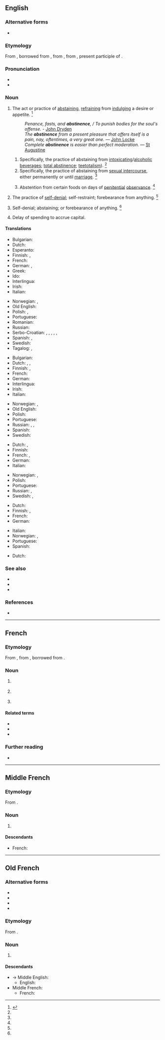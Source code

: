 ==English==
{{wikipedia}}

===Alternative forms===
* {{l|en|abstinency}}

===Etymology===
From {{inh|en|enm}}, borrowed from {{bor|en|fro|abstinence}}, from {{der|en|la|abstinentia}}, from {{m|la|abstinēns}}, present participle of {{m|la|abstineō||I withhold}}.

===Pronunciation===
* {{IPA|/ˈæb.stɪ.nəns/|lang=en}}
* {{audio|En-us-abstinence.ogg|Audio (US)|lang=en}}

===Noun===
{{en-noun|~}}

# The act or practice of [[abstaining]], [[refrain]]ing from [[indulge|indulging]] a desire or appetite. {{defdate|First attested around 1150 to 1350.}}<ref name=SOED>{{R:SOED5|page=10}}</ref>
#: ''Penance, fasts, and '''abstinence''', / To punish bodies for the soul's offense.'' - [[w:John Dryden|John Dryden]]
#: ''The '''abstinence''' from a present pleasure that offers itself is a pain, nay, oftentimes, a very great one.'' — [[w:John Locke|John Locke]]
#: ''Complete '''abstinence''' is easier than perfect moderation.'' — [[w:Augustine of Hippo|St Augustine]]
## Specifically, the practice of abstaining from [[intoxicating]]/[[alcoholic]] [[beverage]]s; [[total abstinence]]; [[teetotalism]]). {{defdate|First attested around 1150 to 1350.}}<ref name=SOED/>
## Specifically, the practice of abstaining from [[sexual intercourse]], either permanently or until [[marriage]]. {{defdate|First attested around 1150 to 1350.}}<ref name=SOED/>
## {{lb|en|ecclesiastical}} Abstention from certain foods on days of [[penitential]] [[observance]]. {{defdate|First attested around 1150 to 1350.}}<ref name=SOED/>
# The practice of [[self-denial]]; self-restraint; forebearance from anything. {{defdate|First attested around 1350 to 1470.}}<ref name=SOED/>
# {{lb|en|obsolete}} Self-denial; abstaining; or forebearance of anything. {{defdate|First attested around 1150 to 1350.}}<ref name=SOED/>
# {{lb|en|business}} Delay of spending to accrue capital.

====Translations====
{{trans-top|the act or practice of abstaining}}
* Bulgarian: {{t|bg|възържание}}
* Dutch: {{t+|nl|onthouding|f}}
* Esperanto: {{t|eo|abstinado}}
* Finnish: {{t|fi|pidättyminen}}, {{t+|fi|pidättyvyys}}
* French: {{t+|fr|abstinence|f}}
* German: {{t+|de|Enthaltsamkeit|f}}, {{t+|de|Abstinenz|f}}
* Greek: {{t+|el|εγκράτεια||f}}
* Ido: {{t+|io|abstinenco}}
* Interlingua: {{t|ia|abstinentia}}
* Irish: {{t|ga|abstanaid|f}}
* Italian: {{t+|it|astinenza|f}}
{{trans-mid}}
* Norwegian: {{t|no|avhold|n}}, {{t+|no|avholdenhet|m}}
* Old English: {{t|ang|sȳfernes|f}}
* Polish: {{t+|pl|abstynencja|f}}, {{t+|pl|wstrzemięźliwość|f}}
* Portuguese: {{t+|pt|abstinência|f}}
* Romanian: {{t+|ro|abstinență|f}}
* Russian: {{t+|ru|воздержа́ние|n}}
* Serbo-Croatian: {{t+|sh|uzdržljivost}}, {{t|sh|samoodricanje}}, {{t+|sh|uzdržavanje}}, {{t+|sh|umerenost}}, {{t+|sh|trezvenost}}, {{t+|sh|trezvenjaštvo}}
* Spanish: {{t+|es|vigilia|f}}, {{t+|es|abstinencia|f}}
* Swedish: {{t+|sv|avhållsamhet}}
* Tagalog: {{t|tl|pangilin}}, {{t|tl|ngilin}}
{{trans-bottom}}

{{trans-top|specifically, abstinence from alcohol}}
* Bulgarian: {{t+|bg|трезвеност}}
* Dutch: {{t|nl|alcoholonthouding|f}}, {{qualifier|more frequent}} {{t|nl|geheelonthouding|f}}, {{t+|nl|abstinentie|f}}
* Finnish: {{t+|fi|raittius}}, {{t|fi|täysraittius}}
* French: {{t+|fr|abstinence|f}}
* German: {{t+|de|Abstinenz|f}}
* Interlingua: {{t-check|ia|[[abstinentia]] [[de]] [[alcohol]]}} {{attention|ia|2=was "[[abstinentia]] [[de]] [[alcohol]]" - assumed sum-of-parts; if an idiom, remove the wikilinks to the individual words. see [[User:Kephir/gadgets/xte#Translation_fixing]]}}
* Irish: {{t|ga|lánstaonadh|m}}
* Italian: {{t+|it|astinenza|f}}
{{trans-mid}}
* Norwegian: {{t|no|avhold|n}}, {{t+|no|avholdenhet|m}}
* Old English: {{t|ang|sȳfernes|f}}
* Polish: {{t+|pl|abstynencja|f}}
* Portuguese: {{t+|pt|abstinência|f}}
* Russian: {{t+|ru|воздержа́ние|n}}, {{t+|ru|тре́звенность|f}}, {{t+|ru|абстине́нция|f}}
* Spanish: {{t+|es|abstinencia|f}}
* Swedish: {{t+|sv|absolutism}}
{{trans-bottom}}

{{trans-top|specifically, abstinence from sexual intercourse}}
* Dutch: {{t+|nl|onthouding|f}}, {{t+|nl|abstinentie|f}}
* Finnish: {{t+|fi|pidättyvyys}}
* French: {{t+|fr|abstinence|f}}, {{t|fr|[[abstinence]] [[sexuelle]]|f}}
* German: {{t+|de|Keuschheit|f}}
* Italian: {{t+|it|astinenza|f}}
{{trans-mid}}
* Norwegian: {{t|no|avhold|n}}, {{t+|no|avholdenhet|m}}
* Polish: {{t+|pl|wstrzemięźliwość|f}}
* Portuguese: {{t|pt|[[abstinência]] [[sexual]]|f}}
* Russian: {{t+|ru|воздержа́ние|n}}, {{t+|ru|абстине́нция|f}}
* Swedish: {{t+|sv|avhållsamhet}}, {{t+|sv|kyskhet}}
{{trans-bottom}}

{{trans-top|the practice of self-denial}}
* Dutch: {{t+|nl|onthouding|f}}
* Finnish: {{t+|fi|pidättyvyys}}, {{t+|fi|kieltäytyminen}}
* French: {{t+|fr|abstinence|f}}
* German: {{t+|de|Enthaltsamkeit|f}}
{{trans-mid}}
* Italian: {{t+|it|astinenza|f}}
* Norwegian: {{t|no|avhold|n}}, {{t+|no|avholdenhet|m}}
* Portuguese: {{t+|pt|abstinência|f}}
* Spanish: {{t+|es|vigilia|f}}
{{trans-bottom}}

{{trans-top|delay of spending}}
* Dutch: {{t|nl|uitstel van betaling}}
{{trans-mid}}
{{trans-bottom}}

===See also===
* {{l|en|abstention}}
* {{l|en|continence}}
* {{l|en|asexual}}

===References===
<references/>
* {{R:Webster 1913}}

----

==French==

===Etymology===
From {{inh|fr|frm|abstinence}}, from {{inh|fr|fro|abstinence}}, borrowed from {{bor|fr|la|abstinentia}}.

===Noun===
{{fr-noun|f}}

# {{l|en|abstinence}} {{gloss|act or practice of abstaining}}
# {{l|en|abstinence}} {{gloss|specifically act or practice of abstaining from alcohol}}
# {{l|en|abstinence}} {{gloss|specifically act or practice of abstaining from sexual relations}}

====Related terms====
* {{l|fr|abstinent}}
* {{l|fr|abstenir}}
* {{l|fr|abstention}}

===Further reading===
* {{R:TLFi}}

----

==Middle French==

===Etymology===
From {{inh|frm|fro|abstinence}}.

===Noun===
{{frm-noun|f}}

# {{l|en|abstinence}} {{gloss|act or practice of abstaining}}

====Descendants====
* French: {{l|fr|abstinence}}

----

==Old French==

===Alternative forms===
* {{l|fro|abstinance}}
* {{l|fro|astinence}}
* {{l|fro|austinance}}
* {{l|fro|austinence}}

===Etymology===
From {{inh|fro|la|abstinentia}}.

===Noun===
{{fro-noun|f}}

# {{l|en|abstinence}} {{gloss|act or practice of abstaining}}

====Descendants====
* → Middle English:
** English: {{l|en|abstinence}}
* Middle French: {{l|frm|abstinence}}
** French: {{l|fr|abstinence}}